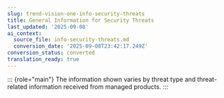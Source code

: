 ```yaml
---
slug: trend-vision-one-info-security-threats
title: General Information for Security Threats
last_updated: '2025-09-08'
ai_context:
  source_file: info-security-threats.md
  conversion_date: '2025-09-08T23:42:17.249Z'
conversion_status: converted
translation_ready: true
---
```


::: {role="main"}
The information shown varies by threat type and threat-related information received from managed products.
:::
